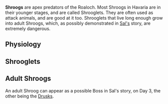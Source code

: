 {{stub}}

{{Character
| location = 
| title = Slobbering Aberration
}}

'''Shroogs''' are apex predators of the Roaloch. Most Shroogs in Havaria are in their younger stages, and are called Shrooglets. They are often used as attack animals, and are good at it too. Shrooglets that live long enough grow into adult Shroogs, which, as possibly demonstrated in [[Sal|Sal's]] story, are extremely dangerous.

== Physiology ==

== Shrooglets ==

== Adult Shroogs ==
An adult Shroog can appear as a possible Boss in Sal's story, on Day 3, the other being the [[Drusks|Drusks]].
